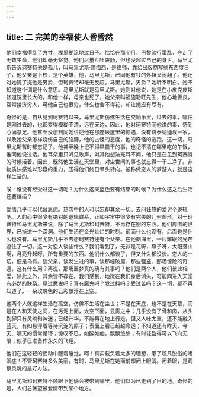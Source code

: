 ```yaml
---
---
---
```

title: 二 完美的幸福使人昏昏然
---




他们幸福得乱了方寸，糊里糊涂地过日子。恰恰在那个月，巴黎流行霍乱，夺走了无数生命，他们却毫无察觉。他们尽量互吐衷肠，但也没超过自己的身世。马里尤斯告诉珂赛特他是孤儿，叫马里尤斯·蓬梅西，是律师，靠给出版商写些东西度日子，他父亲是上校，是个英雄，他，马里尤斯，已同他有钱的外祖父闹翻了。他还对她提了提他是男爵，但珂赛特却毫无反应。马里尤斯，男爵？她听不明白。她不知道这个词是什么意思。马里尤斯就是马里尤斯。她则对他说，她是在小皮克皮斯修道院里长大的，和他一样，母亲也死了，她父亲叫福施勒旺先生，他心地善良，常常接济穷人，可他自己也很穷，什么也舍不得花，却让她应有尽有。

奇怪的是，自从见到珂赛特以来，马里尤斯仿佛生活在交响乐里，过去的事，哪怕是刚过去的，也都变得模糊不清，远在天边，因此，他对珂赛特同他讲的事，感到心满意足。他甚至没想到同她讲述他在那座破屋里的惊遇，没有讲泰纳迪埃一家，以及她父亲怎样烧伤自己的胳膊，他的古怪的态度，他的奇怪的逃跑。这一切，马里尤斯暂时都忘记了。他甚至晚上记不得早晨干的事，也记不清在哪里吃的午饭，谁同他说过话。他耳朵里只听见歌声，对其他想法充耳不闻，他只是在见到珂赛特的时候活着。因此，既然他生活在天堂里，对尘世间的事也就忘得一干二净了。非物质快感难以形容的重力，压得他们终日晕头转向。被称做恋人的梦游人，就是这样生活的。

唉！谁没有经受过这一切呢？为什么这天蓝色要有结束的时候？为什么这之后生活还要继续？

爱情几乎可以代替思想。热恋中的人可以忘却其余一切。去问狂热的爱讨个逻辑吧。人的心中很少有绝对的逻辑联系，正如宇宙中很少有完美的几何图形。对于珂赛特和马里尤斯来说，除了马里尤斯和珂赛特，不再存在别的东西。他们周围的世界，已掉进一个深洞。他们生活在金光灿烂的时刻。前面什么也没有，后面也是什么也没有。马里尤斯几乎不去想珂赛特还有个父亲。在他脑海里，一片耀眼的光芒遮住了一切。这一对恋人谈些什么？我们看到了，无非是花呀，燕子呀，太阳落山啊，月亮升起呀，所有重要的东西。他们什么都谈了，但又什么都没谈。恋人的一切，便是乌有。谈父亲，谈发生过的事，谈那幢破屋、那些强盗、那场惊险的奇遇，这有什么用？再说，那场噩梦真的确有其事吗？他们是两个人，他们彼此相爱，除此之外，其余皆不存在。我们感到，地狱在我们身后消失，可能同进入天堂有必然的联系。见过魔鬼吗？真有魔鬼吗？发过抖吗？受过苦吗？这一切，都不再知道了。一朵玫瑰色的云彩飘浮在上空。

这两个人就这样生活在高空，仿佛不生活在尘世；不是在天底，也不是在天顶，而是在人和天使之间，在污泥上面，太空下面，云雾之中；几乎没有了骨和肉，从头到脚只有灵魂和神迷；已经升华，不能再在地上行走，但又人味太重，还不能融入蓝天，有如悬浮着等待沉淀的原子；表面上看已超越命运；不知道还有昨天、今天、明天的惯常循环；惊叹不已，如醉如痴，飘飘悠悠；有时轻盈得可以飞向无限；似乎已准备作永久的飞翔。

他们在这轻轻的摇动中醒着睡觉。呵！真实载负着太多的理想，患了超凡脱俗的嗜眠症！不管珂赛特多么美丽，有时，马里尤斯在她面前却闭上眼睛。闭着眼，是观察灵魂的最好方法。

马里尤斯和珂赛特不顾眼下他俩会被带到哪里，他们以为已走到了目的地。奇怪的是，人们总奢望被爱情带到某个地方。